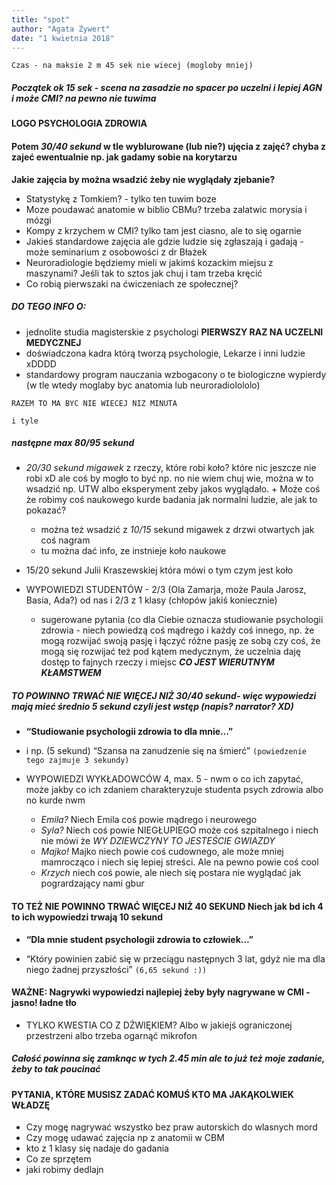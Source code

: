 ---
title: "spot"
author: "Agata Zywert"
date: "1 kwietnia 2018"
---

`Czas - na maksie 2 m 45 sek nie wiecej (mogloby mniej)`


##### Początek ok _15 sek_ - scena na zasadzie no spacer po uczelni i lepiej AGN i może CMI? na pewno nie tuwima
#### LOGO PSYCHOLOGIA ZDROWIA
#### **Potem _30/40 sekund_ w tle wyblurowane (lub nie?) ujęcia z zajęć? chyba z zajeć ewentualnie np. jak gadamy sobie na korytarzu**

**Jakie zajęcia by można wsadzić żeby nie wyglądały zjebanie?**

* Statystykę z Tomkiem? - tylko ten tuwim boze
* Moze poudawać anatomie w biblio CBMu? trzeba zalatwic morysia i mózgi
* Kompy z krzychem w CMI? tylko tam jest ciasno, ale to się ogarnie
* Jakieś standardowe zajęcia ale gdzie ludzie się zgłaszają i gadają - może seminarium z osobowości z dr Błażek
* Neuroradiologie będziemy mieli w jakimś kozackim miejsu z maszynami? Jeśli tak to sztos jak chuj i tam trzeba kręcić
* Co robią pierwszaki na ćwiczeniach ze społecznej? 

##### **DO TEGO INFO O:**
- jednolite studia magisterskie z psychologi **PIERWSZY RAZ NA UCZELNI MEDYCZNEJ**
- doświadczona kadra którą tworzą psychologie, Lekarze i inni ludzie xDDDD
- standardowy program nauczania wzbogacony o te biologiczne wypierdy (w tle wtedy moglaby byc anatomia lub neuroradiolololo)

`RAZEM TO MA BYC NIE WIECEJ NIZ MINUTA`

`i tyle` 

##### następne max _80/95 sekund_

* _20/30 sekund migawek_ z rzeczy, które robi koło? które nic jeszcze nie robi xD ale coś by mogło to być np. no nie wiem chuj wie, można
w to wsadzić np. UTW albo eksperyment zeby jakos wyglądało. + Może coś że robimy coś naukowego kurde badania jak normalni ludzie, ale jak to pokazać?

   + można też wsadzić z _10/15_ sekund migawek z drzwi otwartych jak coś nagram
   + tu można dać info, ze instnieje koło naukowe
  
* 15/20 sekund Julii Kraszewskiej która mówi o tym czym jest koło
* WYPOWIEDZI STUDENTÓW - 2/3 (Ola Zamarja, może Paula Jarosz, Basia, Ada?) od nas i 2/3 z 1 klasy (chłopów jakiś koniecznie)
    + sugerowane pytania (co dla Ciebie oznacza studiowanie psychologii zdrowia - niech powiedzą coś mądrego i każdy coś innego, np. że mogą rozwijać swoją pasję i łączyć
 różne pasję ze sobą czy coś, że mogą się rozwijać też pod kątem medycznym, że uczelnia daję dostęp to fajnych rzeczy i miejsc _**CO JEST WIERUTNYM KŁAMSTWEM**_

##### **TO POWINNO TRWAĆ NIE WIĘCEJ NIŻ _30/40_ sekund**- więc wypowiedzi mają mieć średnio 5 sekund czyli jest wstęp (napis? narrator? XD)

* **"Studiowanie psychologii zdrowia to dla mnie..."**
   
* i np. (5 sekund) "Szansa na zanudzenie się na śmierć" `(powiedzenie tego zajmuje 3 sekundy)`

* WYPOWIEDZI WYKŁADOWCÓW 4, max. 5 - nwm o co ich zapytać, może jakby co ich zdaniem charakteryzuje studenta psych zdrowia albo no kurde nwm

  + _Emila?_ Niech Emila coś powie mądrego i neurowego
  + _Syla?_ Niech coś powie NIEGŁUPIEGO może coś szpitalnego i niech nie mówi że _WY DZIEWCZYNY TO JESTEŚCIE GWIAZDY_ 
  + _Majko!_ Majko niech powie coś cudownego, ale może mniej mamrocząco i niech się lepiej streści. Ale na pewno powie coś cool
  + _Krzych_ niech coś powie, ale niech się postara nie wyglądać jak pogrardzający nami gbur 
  
#### **TO TEŻ NIE POWINNO TRWAĆ WIĘCEJ NIŻ 40 SEKUND** Niech jak bd ich 4 to ich wypowiedzi trwają 10 sekund 

* **"Dla mnie student psychologii zdrowia to człowiek..."**

* "Który powinien zabić się w przeciągu następnych 3 lat, gdyż nie ma dla niego żadnej przyszłości" `(6,65 sekund :))`
  
#### **WAŻNE**: Nagrywki wypowiedzi najlepiej żeby były nagrywane w CMI - jasno! ładne tło
   
  * TYLKO KWESTIA CO Z DŹWIĘKIEM? Albo w jakiejś ograniczonej przestrzeni albo trzeba ogarnąć mikrofon
  
##### Całość powinna się zamknąc w tych 2.45 min ale to już też moje zadanie, żeby to tak poucinać
  
#### PYTANIA, KTÓRE MUSISZ ZADAĆ KOMUŚ KTO MA JAKĄKOLWIEK WŁADZĘ
  
  * Czy mogę nagrywać wszystko bez praw autorskich do wlasnych mord
  * Czy mogę udawać zajęcia np z anatomii w CBM
  * kto z 1 klasy się nadaje do gadania
  * Co ze sprzętem
  * jaki robimy dedlajn
 

